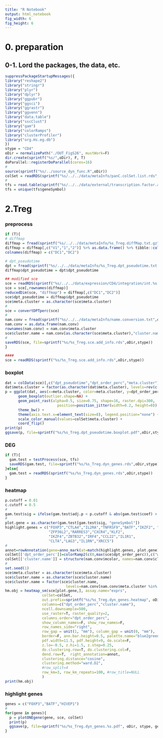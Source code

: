 ```yaml
---
title: "R Notebook"
output: html_notebook
fig_width: 6
fig_height: 6
---
```


# 0. preparation
## 0-1. Lord the packages, the data, etc.
```r
suppressPackageStartupMessages({
library("reshape2")
library("stringr")
library("plyr")
library("dplyr")
library("ggpubr")
library("ggsci")
library("ggrastr")
library("ggvenn")
library("data.table")
library("sscClust")
library("gam")
library("colorRamps")
library("clusterProfiler")
library("org.Hs.eg.db")
})
stype = "CD4"
oDir = normalizePath("./OUT_FigS26", mustWork=F)
dir.create(sprintf("%s/",oDir), F, T)
doParallel::registerDoParallel(cores=16)
#
source(sprintf("%s/../source_dyn_func.R",oDir))
colSet = readRDS(sprintf("%s/../../data/metaInfo/panC.colSet.list.rds",oDir))
#
tfs = read.table(sprintf("%s/../../data/external/transcription.factor.activity.GO0003700.list", oDir), header=T, row.names=1, stringsAsFactors=F, sep="\t")
tfs = unique(tfs$geneSymbol)
```


# 2.Treg
### preprocess
```r
if (T){
# diffmap
diffmap = fread(sprintf("%s/../../data/metaInfo/%s_Treg.diffMap.txt.gz", oDir,stype), header=T, stringsAsFactors=F, sep="\t")
diffmap = diffmap[,c("V1","1","2")] %>% as.data.frame() %>% tibble::column_to_rownames("V1")
colnames(diffmap) = c("DC1","DC2")

# dpt_pseudotime
dpt = fread(sprintf("%s/../../data/metaInfo/%s_Treg.dpt_pseudotime.txt.gz", oDir,stype), header=T, stringsAsFactors=F, sep="\t")
diffmap$dpt_pseudotime = dpt$dpt_pseudotime

## modified sce
sce = readRDS(sprintf("%s/../../data/expression/CD4/integration/int.%s.S35.sce.merged.rds",oDir,stype))
sce = sce[,rownames(diffmap)]
reducedDim(sce, "diffmap") = diffmap[,c("DC1","DC2")]
sce$dpt_pseudotime = diffmap$dpt_pseudotime
sce$meta.cluster = as.character(sce$meta.cluster)
#
sce = convertDPTperc(sce)
#
nam.conv = fread(sprintf("%s/../../data/metaInfo/name.conversion.txt",oDir),sep="\t",stringsAsFactors=F,header=T)
nam.conv = as.data.frame(nam.conv)
rownames(nam.conv) = nam.conv$meta.cluster
sce$cluster.name = nam.conv[as.character(sce$meta.cluster),"cluster.name"]
#
saveRDS(sce, file=sprintf("%s/%s_Treg.sce.add_info.rds",oDir,stype))
}

####
sce = readRDS(sprintf("%s/%s_Treg.sce.add_info.rds",oDir,stype))
```





### boxplot
```r
dat = colData(sce)[,c("dpt_pseudotime","dpt_order_perc","meta.cluster")] %>% as.data.frame
dat$meta.cluster = factor(as.character(dat$meta.cluster), levels=rev(c("CD4.c18.Treg.RTKN2","CD4.c19.Treg.S1PR1","CD4.c21.Treg.OAS1","CD4.c20.Treg.TNFRSF9")))
p = ggplot(dat, aes(x=meta.cluster, color=meta.cluster, y=dpt_order_perc)) + 
      geom_boxplot(outlier.shape=NA) +
      geom_point_rast(alpha=0.5, size=0.75, shape=16, raster.dpi=300, 
                        position=position_jitter(width=0.2, height=0)) +
      theme_bw() +
      theme(axis.text.x=element_text(size=8), legend.position="none") +
      scale_color_manual(values=colSet$meta.cluster) + 
      coord_flip()
print(p)
ggsave(p, file=sprintf("%s/%s_Treg.dpt_pseudotime.boxplot.pdf",oDir,stype), width=4,height=2.5)
```

### DEG
```r
if (T){
  gam.test = testProcess(sce, tfs)
  saveRDS(gam.test, file=sprintf("%s/%s_Treg.dyn_genes.rds",oDir,stype))
}else{
  gam.test = readRDS(sprintf("%s/%s_Treg.dyn_genes.rds",oDir,stype))
}
```


### heatmap
```r
p.cutoff = 0.01
c.cutoff = 0.5
#
gam.test$sig = ifelse(gam.test$adj.p < p.cutoff & abs(gam.test$coef) > c.cutoff, T, F)
#
plot.gene = as.character(gam.test[gam.test$sig, "geneSymbol"])
highlight.genes = c("FOXP3","CTLA4","IL2RA","TNFRSF9","BATF","IKZF2", "HIVEP1",
                    "ZFP36L2","RARRES3","CXCR4","KLF2",
                    "IKZF4","ZBTB32","IRF4","CCL22","IL1R1",
                    "CLTA","LAG3","IL1RN","XRCC5")
#
annot=rowAnnotation(gene=anno_mark(at=match(highlight.genes, plot.gene), labels=highlight.genes))
colSet[['dpt_order_perc']]=colorRamp2(c(0,max(sce$dpt_order_perc)),c("white","darkblue"))
colSet[['cluster.name']] = structure(nam.conv$mcolor, names=nam.conv$cluster.name)
#
set.seed(1)
sce$meta.cluster = as.character(sce$meta.cluster)
sce$cluster.name = as.character(sce$cluster.name)
sce$cluster.name = factor(sce$cluster.name, 
                            levels=nam.conv[nam.conv$meta.cluster %in% unique(sce$meta.cluster),"cluster.name"])
hm.obj = heatmap_sm(sce[plot.gene,], assay.name="exprs",
                 colSet=colSet,
                 out.prefix=sprintf("%s/%s_Treg.dyn_genes.heatmap", oDir, stype),
                 columns=c("dpt_order_perc","cluster.name"), 
                 ncell.downsample=500,
                 use_raster=T, raster_quality=2,
                 columns.order="dpt_order_perc",
                 show_column_names=F, show_row_names=F,
                 row_names_side="right",
                 row_gap = unit(1, "mm"), column_gap = unit(0, "mm"),
                 border=F, ann.bar.height=0.5, palette.name="blue2green2red",
                 pdf.width=11.5, pdf.height=9, do.scale=F,
                 z.lo=-0.5, z.hi=1.5, z.step=0.25, 
                 do.clustering.row=T, do.clustering.col=F,
                 dend.row=T,  right_annotation=annot,
                 clustering.distance="cosine",
                 clustering.method="ward.D2",
                 #row_split=4
                 row_km=3, row_km_repeats=100, #row_title=NULL
                 )
print(hm.obj)
```


### highlight genes
```r
genes = c("FOXP3","BATF","HIVEP1")
#
for(gene in genes){
  p = plotONEgene(gene, sce, colSet)
  print(p)
  ggsave(p, file=sprintf("%s/%s_Treg.dyn_genes.%s.pdf", oDir, stype, gene), width=7.5,height=3)
}
```
